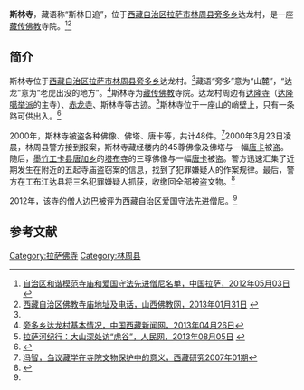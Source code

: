 {{Infobox Tibetan Buddhist monastery
|name =斯林寺
|image =
|image size = 250px
|alt = 
|caption = 
|t=
|w=
|to = 
|ipa={{IPA|}}
|z=
|thdl=
|e=
|tc=斯林寺
|s=斯林寺
|p=
|m=
|k=
|pushpin_map = 
|latd =  | latm =  | lats =  | latNS = 
|longd=  | longm= | longs =| longEW = 
|iso_region = 
|map_caption = 
|mapsize = 
|location_country = 中国
|location = {{CHN}}[[西藏自治区|西藏自治区]][[拉萨市|拉萨市]][[林周县|林周县]]
|coordinates_display =
|founded_by = 
|date_founded =
|date_renovated =
|sect = 
|mather =
|children =
|dedicated_to = 
|tulku =
|head_lama = 
|head_mgh =
|no._of_monks = 
|architecture = 
|festivals =
|footnotes = 
}}

'''斯林寺'''，藏语称“斯林日追”，位于[[西藏自治区|西藏自治区]][[拉萨市|拉萨市]][[林周县|林周县]][[旁多乡|旁多乡]]达龙村，是一座[[藏传佛教|藏传佛教]]寺院。<ref name=mingdan>[http://www.lasa.gov.cn/Item/38763.aspx 自治区和谐模范寺庙和爱国守法先进僧尼名单，中国拉萨，2012年05月03日] {{webarchive|url=https://web.archive.org/web/20130928220630/http://www.lasa.gov.cn/Item/38763.aspx |date=2013年09月28日 }}</ref><ref>[http://www.sxfj.org/html/6480/6480.html 西藏自治区佛教寺庙地址及电话，山西佛教网，2013年01月31日] {{webarchive|url=https://web.archive.org/web/20140522160604/http://www.sxfj.org/html/6480/6480.html |date=2014年05月22日 }}</ref>

==简介==
斯林寺位于[[西藏自治区|西藏自治区]][[拉萨市|拉萨市]][[林周县|林周县]][[旁多乡|旁多乡]]达龙村。<ref name=rmw/>藏语“旁多”意为“山麓”，“达龙”意为“老虎出没的地方”。<ref>[http://www.chinatibetnews.com/xizang/2013-04/26/content_1215158.htm 旁多乡达龙村基本情况，中国西藏新闻网，2013年04月26日]{{dead link|date=2018年3月 |bot=InternetArchiveBot |fix-attempted=yes }}</ref>斯林寺为[[藏传佛教|藏传佛教]]寺院。达龙村周边有[[达隆寺|达隆寺]]（[[达隆噶举派|达隆噶举派]]的主寺）、[[赤龙寺|赤龙寺]]、斯林寺等古迹。<ref name=rmw>[http://xz.people.com.cn/n/2013/0805/c138901-19232276.html 拉萨河纪行：大山深处访“虎谷”，人民网，2013年08月05日] {{webarchive|url=https://web.archive.org/web/20130812071208/http://xz.people.com.cn/n/2013/0805/c138901-19232276.html |date=2013年8月12日 }}</ref>斯林寺位于一座山的峭壁上，只有一条路可供出入。<ref name=sina>{{Cite web |url=http://news.sina.com.cn/c/2006-03-24/17549435734.shtml |title=和谐社会话平安：构建平安西藏，新浪，2006年03月24日 |access-date=2013-08-16 |archive-date=2019-08-22 |archive-url=https://web.archive.org/web/20190822183445/http://news.sina.com.cn/c/2006-03-24/17549435734.shtml |dead-url=no }}</ref>

2000年，斯林寺被盗各种佛像、佛塔、唐卡等，共计48件。<ref>[http://www.fjdh.com/wumin/2009/04/00092568832.html 冯智，刍议藏学在寺院文物保护中的意义，西藏研究2007年01期]{{Dead link|date=2018年7月 |bot=InternetArchiveBot |fix-attempted=no }}</ref>2000年3月23日凌晨，林周县警方接到报案，斯林寺藏经楼内的45尊佛像及佛塔与一幅[[唐卡|唐卡]]被盗。随后，[[墨竹工卡县|墨竹工卡县]][[唐加乡|唐加乡]]的[[塔巴朗卓林寺|塔布寺]]的三尊佛像与一幅[[唐卡|唐卡]]被盗。警方迅速汇集了近期发生在附近的五起寺庙盗窃案的信息，找到了犯罪嫌疑人的作案规律。最后，警方在[[工布江达县|工布江达县]]将三名犯罪嫌疑人抓获，收缴回全部被盗文物。<ref>{{Cite web |url=http://news.sina.com.cn/c/2006-03-24/17549435734.shtml |title=和谐社会话平安：构建平安西藏，新浪，2006年03月24日 |access-date=2013-08-16 |archive-date=2019-08-22 |archive-url=https://web.archive.org/web/20190822183445/http://news.sina.com.cn/c/2006-03-24/17549435734.shtml |dead-url=no }}</ref>

2012年，该寺的僧人边巴被评为西藏自治区爱国守法先进僧尼。<ref name=mingdan/>

==参考文献==
{{reflist}}

{{拉萨地标}}
[[Category:拉萨佛寺|Category:拉萨佛寺]]
[[Category:林周县|Category:林周县]]